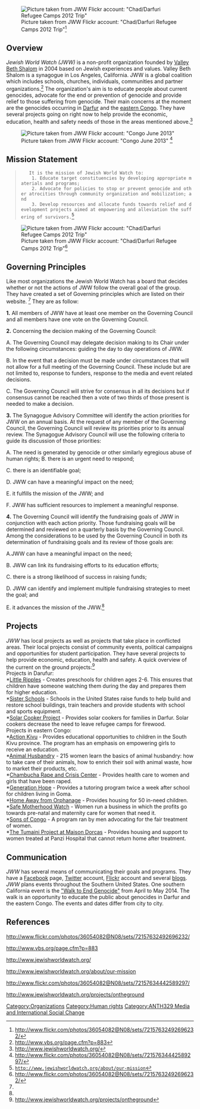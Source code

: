 [[Image:JWW Sign.png|thumb|left|Picture taken from JWW Flickr account: "Chad/Darfuri Refugee Camps 2012 Trip"<ref>
http://www.flickr.com/photos/36054082@N08/sets/72157632492696232/
</ref>]] 

==Overview==

''Jewish World Watch (JWW)'' is a non-profit organization founded by [http://www.vbs.org/ Valley Beth Shalom] in 2004 based on Jewish experiences and values. Valley Beth Shalom is a synagogue in Los Angeles, California. JWW is a global coalition which includes schools, churches, individuals, communities and partner organizations.<ref>
http://www.vbs.org/page.cfm?p=883
</ref> The organization's aim is to educate people about current genocides, advocate for the end or prevention of genocide and provide relief to those suffering from genocide. Their main concerns at the moment are the genocides occurring in [http://worldwithoutgenocide.org/genocides-and-conflicts/darfur-genocide Darfur] and the [http://worldwithoutgenocide.org/genocides-and-conflicts/congo eastern Congo]. They have several projects going on right now to help provide the economic, education, health and safety needs of those in the areas mentioned above.<ref>
http://www.jewishworldwatch.org/
</ref>

[[Image:Boys from Congo.png|thumb|Picture taken from JWW Flickr account: "Congo June 2013" <ref>
http://www.flickr.com/photos/36054082@N08/sets/72157634442589297/
</ref>]] 
==Mission Statement==

<blockquote>
	It is the mission of Jewish World Watch to:<br />
	1. Educate target constituencies by developing appropriate materials and programs;<br />
	2. Advocate for policies to stop or prevent genocide and other atrocities through community organization and mobilization; and<br />
	3. Develop resources and allocate funds towards relief and development projects aimed at empowering and alleviation the suffering of survivors.<ref name= jewish>
http://www.jewishworldwatch.org/about/our-mission
</ref>
</blockquote>

[[Image:Solar Cooker Project.png|thumb|left|Picture taken from JWW Flickr account: "Chad/Darfuri Refugee Camps 2012 Trip"<ref>
http://www.flickr.com/photos/36054082@N08/sets/72157632492696232/
</ref>]] 

==Governing Principles==
Like most organizations the Jewish World Watch has a board that decides whether or not the actions of JWW follow the overall goal of the group. They have created a set of Governing principles which are listed on their website. <ref name= jewish> </ref>  They are as follow:

'''1.''' All members of JWW have at least one member on the Governing Council and all members have one vote on the Governing Council.

'''2.''' Concerning the decision making of the Governing Council:

A. The Governing Council may delegate decision making to its Chair under the following circumstances: guiding the day to day operations of JWW.

B. In the event that a decision must be made under circumstances that will not allow for a full meeting of the Governing Council. These include but are not limited to, response to funders, response to the media and event related decisions.

C. The Governing Council will strive for consensus in all its decisions but if consensus cannot be reached then a vote of two thirds of those present is needed to make a decision.

'''3.''' The Synagogue Advisory Committee will identify the action priorities for JWW on an annual basis. At the request of any member of the Governing Council, the Governing Council will review its priorities prior to its annual review. The Synagogue Advisory Council will use the following criteria to guide its discussion of those priorities:

A. The need is generated by genocide or other similarly egregious abuse of human rights;
B. there is an urgent need to respond;

C. there is an identifiable goal;

D. JWW can have a meaningful impact on the need;

E. it fulfills the mission of the JWW; and

F. JWW has sufficient resources to implement a meaningful response.

'''4.''' The Governing Council will identify the fundraising goals of JWW in conjunction with each action priority. Those fundraising goals will be determined and reviewed on a quarterly basis by the Governing Council. Among the considerations to be used by the Governing Council in both its determination of fundraising goals and its review of those goals are:

A.JWW can have a meaningful impact on the need;

B. JWW can link its fundraising efforts to its education efforts;

C. there is a strong likelihood of success in raising funds;

D. JWW can identify and implement multiple fundraising strategies to meet the goal; and

E. it advances the mission of the JWW.<ref name= jewish> </ref>

==Projects==

''JWW'' has local projects as well as projects that take place in conflicted areas. Their local projects consist of community events, political campaigns and opportunities for student participation. They have several projects to help provide economic, education, health and safety. A quick overview of the current on the ground projects:<ref>
http://www.jewishworldwatch.org/projects/ontheground
</ref><br />
Projects in Darufur:<br />
*[http://www.jewishworldwatch.org/projects/ontheground/sudan/little-ripples Little Ripples] - Creates preschools for children ages 2-6. This ensures that children have someone watching them during the day and prepares them for higher education.<br />
*[http://www.darfurdreamteam.org/our-sister-schools Sister Schools] - Schools in the United States raise funds to help build and restore school buildings, train teachers and provide students with school and sports equipment.<br />
*[http://www.jewishworldwatch.org/projects/ontheground/sudan/solar-cooker-project Solar Cooker Project] - Provides solar cookers for families in Darfur. Solar cookers decrease the need to leave refugee camps for firewood.<br />
Projects in eastern Congo:<br />
*[http://www.jewishworldwatch.org/projects/ontheground/congo/action-kivu Action Kivu] - Provides educational opportunities to children in the South Kivu province. The program has an emphasis on empowering girls to receive an education.<br />
*[http://www.jewishworldwatch.org/projects/ontheground/congo/animal-husbandry-project Animal Husbandry] - 215 women learn the basics of animal husbandry: how to take care of their animals, how to enrich their soil with animal waste, how to market their products, etc.<br />
*[http://www.jewishworldwatch.org/projects/ontheground/congo/chambucha Chambucha Rape and Crisis Center] - Provides health care to women and girls that have been raped.<br />
*[http://www.jewishworldwatch.org/projects/ontheground/congo/generation-hope Generation Hope] - Provides a tutoring program twice a week after school for children living in Goma.<br />
*[http://www.jewishworldwatch.org/projects/ontheground/congo/home-away-from-home-orphanage Home Away from Orphanage] - Provides housing for 50 in-need children.<br />
*[http://www.jewishworldwatch.org/projects/ontheground/congo/safe-motherhood-project Safe Motherhood Watch] - Women run a business in which the profits go towards pre-natal and maternity care for women that need it.<br />
*[http://www.jewishworldwatch.org/projects/ontheground/congo/sons-of-congo Sons of Congo] - A program ran by men advocating for the fair treatment of women.<br />
*[http://www.jewishworldwatch.org/projects/ontheground/congo/tumaini The Tumaini Project at Maison Dorcas] - Provides housing and support to women treated at Panzi Hospital that cannot return home after treatment.

==Communication==

''JWW'' has several means of communicating their goals and programs. They have a [https://www.facebook.com/JewishWorldWatch Facebook] page, [https://twitter.com/jworldwatch Twitter] account, [http://www.flickr.com/photos/36054082@N08/ Flickr] account and several [http://www.jewishworldwatch.org/category/blog blogs]. ''JWW'' plans events throughout the Southern United States. One southern California event is the [http://www.kintera.org/htmlcontent.asp?cid=95584 "Walk to End Genocide"] from April to May 2014. The walk is an opportunity to educate the public about genocides in Darfur and the eastern Congo.  The events and dates differ from city to city.

==References==

<references> http://www.flickr.com/photos/36054082@N08/sets/72157632492696232/ <references/>
<references> http://www.vbs.org/page.cfm?p=883 <references/>
<references> http://www.jewishworldwatch.org/ <references/>
<references> http://www.jewishworldwatch.org/about/our-mission <references/>
<references> http://www.flickr.com/photos/36054082@N08/sets/72157634442589297/ <references/>
<references> http://www.jewishworldwatch.org/projects/ontheground <references/>

[[Category:Organizations]]
[[Category:Human rights]]
[[Category:ANTH329 Media and International Social Change]]